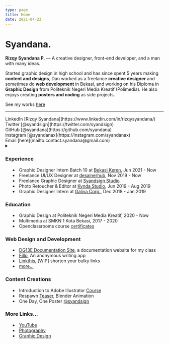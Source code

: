 ```yaml
---
type: page
title: Home
date: 2021-04-23
---
```


# Syandana.

**Rizqy Syandana P.** — A creative designer, front-end developer, and a man with many ideas.

Started graphic design in high school and has since spent 5 years making **content and designs**,
Dan worked as a freelance **creative designer** and sometimes do **web development** in Bekasi, and working on
his Diploma in **Graphic Design** from Politeknik Negeri Media Kreatif (Polimedia).
He also enjoys creating **posters and coding** as side projects.

See my works [here](/tags/works)

---

<div>
  LinkedIn [Rizqy Syandana](https://www.linkedin.com/in/rizqysyandana/)
  <br />
  Twitter [@syandsign](https://twitter.com/syandsign)
  <br />
  GitHub [@syandana](https://github.com/syandana)
  <br />
  Instagram [@syandanax](https://instagram.com/syandanax)
  <br />
  Email [here](mailto:contact.syandana@gmail.com)
</div>

<details><summary children="Resume"/>

<style jsx>{`
  summary:not(:focus-visible):focus {
    outline: none;
  }
`}</style>

### Experience

- Graphic Designer Intern Batch 10 at [Bekasi Keren](https://instagram.com/kotabekasikeren), Jun 2021 - Now
- Freelance UI/UX Designer at [desainerhub](https://desainerhub.com), Nov 2019 - Now
- Freelance Graphic Designer at [Syandsign Studio](https://instagram.com/syandsign)
- Photo Retoucher & Editor at [Kynda Studio](https://instagram.com/kynda.studio), Jun 2019 - Aug 2019
- Graphic Designer Intern at [Galiya Corp.](https://rokgaliya.co.id), Dec 2018 - Jan 2019

### Education

- Graphic Design at Politeknik Negeri Media Kreatif, 2020 - Now
- Multimedia at SMKN 1 Kota Bekasi, 2017 - 2020
- Openclassrooms course [certificates](https://www.linkedin.com/in/rizqysyandana/)

### Web Design and Development

- [DG13E Documentation Site](https://github.com/syandana/docs-dg13e), a documentation website for my class
- [Fillo](https://fillo.vercel.app/), An anonymous writing app
- [Linkthis](https://github.com/Syandana/linkthis), [WIP] shorten your bulky links
- [more...](https://github.com/syandana)

### Content Creations

- Introduction to Adobe Illustrator [Course](https://youtube.com/playlist?list=PL3Yq0NXFA8GHem3MTFPIXu4gmdX0vAxO2)
- Respawn [Teaser](https://www.youtube.com/watch?v=oio2Y_JKDrM), Blender Animation
- One Day, One Poster [@syandsign](https://instagram.com/syandsign)

### More Links...

- [YouTube](https://www.youtube.com/channel/UCLaOO37RenBsDLBRyJjWN3g)
- [Photography](https://instagram.com/syandanax)
- [Graphic Design](https://instagram.com/syandsign)
  </details>
